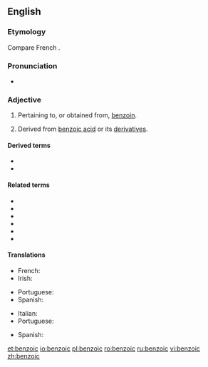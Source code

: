 ==English==

===Etymology===
Compare French {{m|fr|benzoïque}}.

===Pronunciation===
* {{audio|en-us-benzoic.ogg|Audio (US)|lang=en}}

===Adjective===
{{en-adj|-}}

# Pertaining to, or obtained from, [[benzoin]].
# {{lb|en|organic chemistry}} Derived from [[benzoic acid]] or its [[derivative]]s.

====Derived terms====
* {{l|en|benzoic acid}}
* {{l|en|benzoic anhydride}}

====Related terms====
* {{l|en|benzaldehyde}}
* {{l|en|benzoate}}
* {{l|en|benzocaine}}
* {{l|en|benzofuran}}
* {{l|en|benzol}}
* {{l|en|benzoyl}}

====Translations====
{{trans-top|pertaining to, or obtained from, benzoin}}
* French: {{t+|fr|benzoïque}}
* Irish: {{t|ga|beansóch}}
{{trans-mid}}
* Portuguese: {{t|pt|benzoico}}
* Spanish: {{t|es|benzoico}}
{{trans-bottom}}

{{trans-top|derived from benzoic acid or its derivatives}}
* Italian: {{t+|it|benzoico}}
* Portuguese: {{t|pt|benzoico}}
{{trans-mid}}
* Spanish: {{t|es|benzoico}}
{{trans-bottom}}

[[et:benzoic]]
[[io:benzoic]]
[[pl:benzoic]]
[[ro:benzoic]]
[[ru:benzoic]]
[[vi:benzoic]]
[[zh:benzoic]]